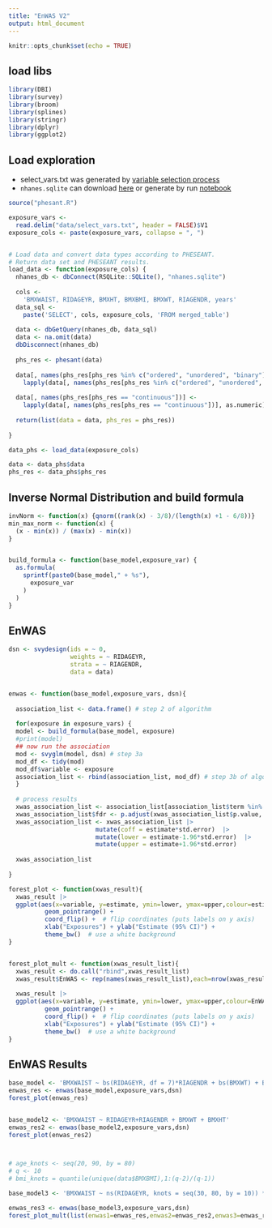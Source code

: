 ```yaml
---
title: "EnWAS V2"
output: html_document
---
```


```r
knitr::opts_chunk$set(echo = TRUE)
```

## load libs
```r
library(DBI)
library(survey)
library(broom)
library(splines)
library(stringr)
library(dplyr)
library(ggplot2)

```

## Load exploration

- select_vars.txt was generated by [variable selection process](https://ccb-hms.github.io/Imputation/diet_var_selection.html)
- `nhanes.sqlite` can download [here](https://github.com/ccb-hms/Imputation/blob/main/nhanes.sqlite) or generate by run [notebook](https://ccb-hms.github.io/Imputation/nhanes_exploratory.html)

```r
source("phesant.R")

exposure_vars <-
  read.delim("data/select_vars.txt", header = FALSE)$V1
exposure_cols <- paste(exposure_vars, collapse = ", ")


# Load data and convert data types according to PHESEANT.
# Return data set and PHESEANT results.
load_data <- function(exposure_cols) {
  nhanes_db <- dbConnect(RSQLite::SQLite(), "nhanes.sqlite")
  
  cols <-
    'BMXWAIST, RIDAGEYR, BMXHT, BMXBMI, BMXWT, RIAGENDR, years'
  data_sql <-
    paste('SELECT', cols, exposure_cols, 'FROM merged_table')
  
  data <- dbGetQuery(nhanes_db, data_sql)
  data <- na.omit(data)
  dbDisconnect(nhanes_db)
  
  phs_res <- phesant(data)
  
  data[, names(phs_res[phs_res %in% c("ordered", "unordered", "binary")])] <-
    lapply(data[, names(phs_res[phs_res %in% c("ordered", "unordered", "binary")])], as.factor)
  
  data[, names(phs_res[phs_res == "continuous"])] <-
    lapply(data[, names(phs_res[phs_res == "continuous"])], as.numeric)
  
  return(list(data = data, phs_res = phs_res))
  
}

data_phs <- load_data(exposure_cols)

data <- data_phs$data
phs_res <- data_phs$phs_res

```


## Inverse Normal Distribution and build formula

```r
invNorm <- function(x) {qnorm((rank(x) - 3/8)/(length(x) +1 - 6/8))}
min_max_norm <- function(x) {
  (x - min(x)) / (max(x) - min(x))
}


build_formula <- function(base_model,exposure_var) {
  as.formula(
    sprintf(paste0(base_model," + %s"),
      exposure_var
    )
  )
}


```



## EnWAS

```r


dsn <- svydesign(ids = ~ 0,
                 weights = ~ RIDAGEYR,
                 strata = ~ RIAGENDR,
                 data = data)


enwas <- function(base_model,exposure_vars, dsn){
  
  association_list <- data.frame() # step 2 of algorithm
  
  for(exposure in exposure_vars) {
  model <- build_formula(base_model, exposure)
  #print(model)
  ## now run the association
  mod <- svyglm(model, dsn) # step 3a
  mod_df <- tidy(mod)
  mod_df$variable <- exposure
  association_list <- rbind(association_list, mod_df) # step 3b of algorithm
  }
  
  # process results
  xwas_association_list <- association_list[association_list$term %in% exposure_vars, ]
  xwas_association_list$fdr <- p.adjust(xwas_association_list$p.value, method='BY')
  xwas_association_list <- xwas_association_list |> 
                        mutate(coff = estimate*std.error)  |>
                        mutate(lower = estimate-1.96*std.error)  |>
                        mutate(upper = estimate+1.96*std.error)
  
  xwas_association_list
  
}

forest_plot <- function(xwas_result){
  xwas_result |>
  ggplot(aes(x=variable, y=estimate, ymin=lower, ymax=upper,colour=estimate)) +
          geom_pointrange() + 
          coord_flip() +  # flip coordinates (puts labels on y axis)
          xlab("Exposures") + ylab("Estimate (95% CI)") +
          theme_bw()  # use a white background
}


forest_plot_mult <- function(xwas_result_list){
  xwas_result <- do.call("rbind",xwas_result_list)
  xwas_result$EnWAS <- rep(names(xwas_result_list),each=nrow(xwas_result_list[[1]]))
  
  xwas_result |>
  ggplot(aes(x=variable, y=estimate, ymin=lower, ymax=upper,colour=EnWAS)) +
          geom_pointrange() + 
          coord_flip() +  # flip coordinates (puts labels on y axis)
          xlab("Exposures") + ylab("Estimate (95% CI)") +
          theme_bw()  # use a white background
}


```


## EnWAS Results

```r
base_model <- 'BMXWAIST ~ bs(RIDAGEYR, df = 7)*RIAGENDR + bs(BMXWT) + BMXHT'
enwas_res <- enwas(base_model,exposure_vars,dsn)
forest_plot(enwas_res)


base_model2 <- 'BMXWAIST ~ RIDAGEYR+RIAGENDR + BMXWT + BMXHT'
enwas_res2 <- enwas(base_model2,exposure_vars,dsn)
forest_plot(enwas_res2)



# age_knots <- seq(20, 90, by = 80)
# q <- 10
# bmi_knots = quantile(unique(data$BMXBMI),1:(q-2)/(q-1))

base_model3 <- 'BMXWAIST ~ ns(RIDAGEYR, knots = seq(30, 80, by = 10)) * RIAGENDR + ns(BMXBMI,knots = seq(30, 80, by = 10)) + BMXWT + BMXHT'

enwas_res3 <- enwas(base_model3,exposure_vars,dsn)
forest_plot_mult(list(enwas1=enwas_res,enwas2=enwas_res2,enwas3=enwas_res3))
  
```


